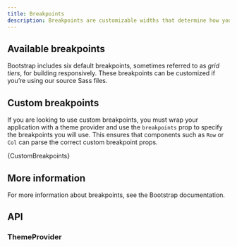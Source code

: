 ```yaml
---
title: Breakpoints
description: Breakpoints are customizable widths that determine how your responsive layout behaves across device or viewport sizes in Bootstrap.
---
```



## Available breakpoints

Bootstrap includes six default breakpoints, sometimes referred to as _grid tiers_,
for building responsively. These breakpoints can be customized if you’re using our
source Sass files.

<BreakpointTable />

## Custom breakpoints

If you are looking to use custom breakpoints, you must wrap your application with
a theme provider and use the `breakpoints` prop to specify the breakpoints you
will use. This ensures that components such as `Row` or `Col` can parse the
correct custom breakpoint props.

<CodeBlock language="jsx">{CustomBreakpoints}</CodeBlock>

## More information

For more information about breakpoints, see the <DocLink path="/layout/breakpoints">Bootstrap documentation</DocLink>.

## API

### ThemeProvider

<PropsTable name="ThemeProvider" />
